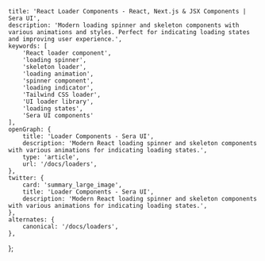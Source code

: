     title: 'React Loader Components - React, Next.js & JSX Components | Sera UI',
    description: 'Modern loading spinner and skeleton components with various animations and styles. Perfect for indicating loading states and improving user experience.',
    keywords: [
        'React loader component',
        'loading spinner',
        'skeleton loader',
        'loading animation',
        'spinner component',
        'loading indicator',
        'Tailwind CSS loader',
        'UI loader library',
        'loading states',
        'Sera UI components'
    ],
    openGraph: {
        title: 'Loader Components - Sera UI',
        description: 'Modern React loading spinner and skeleton components with various animations for indicating loading states.',
        type: 'article',
        url: '/docs/loaders',
    },
    twitter: {
        card: 'summary_large_image',
        title: 'Loader Components - Sera UI',
        description: 'Modern React loading spinner and skeleton components with various animations for indicating loading states.',
    },
    alternates: {
        canonical: '/docs/loaders',
    },
};



<HideTOC />
<Loaders />